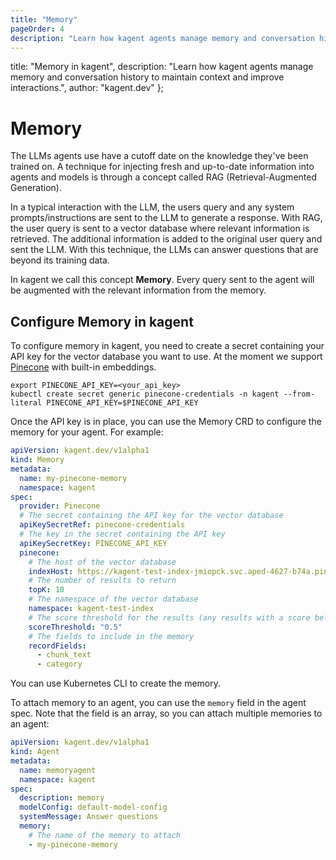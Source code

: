 ```yaml
---
title: "Memory"
pageOrder: 4
description: "Learn how kagent agents manage memory and conversation history to maintain context and improve interactions."
---
```


  title: "Memory in kagent",
  description: "Learn how kagent agents manage memory and conversation history to maintain context and improve interactions.",
  author: "kagent.dev"
};


# Memory

The LLMs agents use have a cutoff date on the knowledge they've been trained on. A technique for injecting fresh and up-to-date information into agents and models is through a concept called RAG (Retrieval-Augmented Generation).

In a typical interaction with the LLM, the users query and any system prompts/instructions are sent to the LLM to generate a response. With RAG, the user query is sent to a vector database where relevant information is retrieved. The additional information is added to the original user query and sent the LLM. With this technique, the LLMs can answer questions that are beyond its training data.

In kagent we call this concept **Memory**. Every query sent to the agent will be augmented with the relevant information from the memory. 

## Configure Memory in kagent

To configure memory in kagent, you need to create a secret containing your API key for the vector database you want to use. At the moment we support [Pinecone](https://www.pinecone.io/) with built-in embeddings.

```shell
export PINECONE_API_KEY=<your_api_key>
kubectl create secret generic pinecone-credentials -n kagent --from-literal PINECONE_API_KEY=$PINECONE_API_KEY
```

Once the API key is in place, you can use the Memory CRD to configure the memory for your agent. For example:

```yaml
apiVersion: kagent.dev/v1alpha1
kind: Memory
metadata:
  name: my-pinecone-memory
  namespace: kagent
spec:
  provider: Pinecone
  # The secret containing the API key for the vector database
  apiKeySecretRef: pinecone-credentials
  # The key in the secret containing the API key
  apiKeySecretKey: PINECONE_API_KEY
  pinecone:
    # The host of the vector database
    indexHost: https://kagent-test-index-jmiopck.svc.aped-4627-b74a.pinecone.io
    # The number of results to return
    topK: 10
    # The namespace of the vector database
    namespace: kagent-test-index
    # The score threshold for the results (any results with a score below this will be ignored)
    scoreThreshold: "0.5"
    # The fields to include in the memory
    recordFields:
      - chunk_text
      - category
```

You can use Kubernetes CLI to create the memory.

To attach memory to an agent, you can use the `memory` field in the agent spec. Note that the field is an array, so you can attach multiple memories to an agent:

```yaml
apiVersion: kagent.dev/v1alpha1
kind: Agent
metadata:
  name: memoryagent
  namespace: kagent
spec:
  description: memory
  modelConfig: default-model-config
  systemMessage: Answer questions
  memory:
    # The name of the memory to attach
    - my-pinecone-memory
```